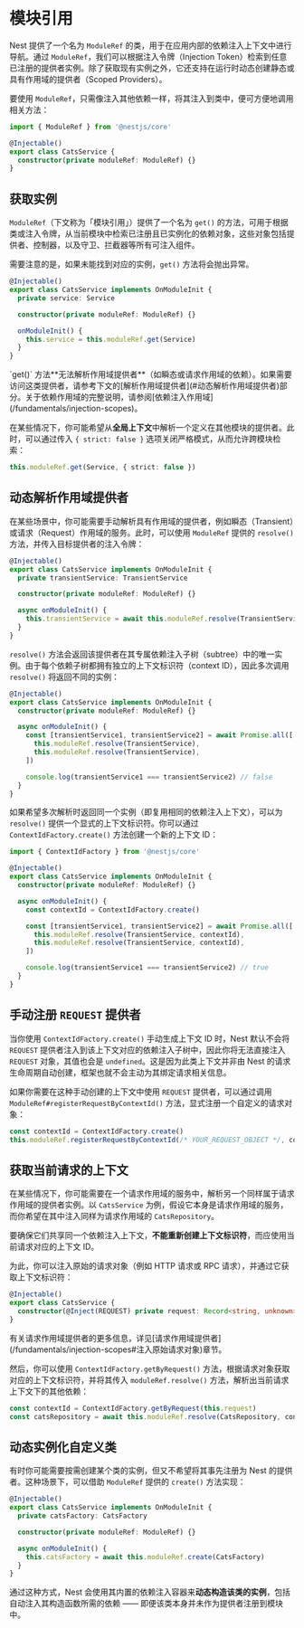 # 模块引用

Nest 提供了一个名为 `ModuleRef` 的类，用于在应用内部的依赖注入上下文中进行导航。通过 `ModuleRef`，我们可以根据注入令牌（Injection Token）检索到任意已注册的提供者实例。除了获取现有实例之外，它还支持在运行时动态创建静态或具有作用域的提供者（Scoped Providers）。

要使用 `ModuleRef`，只需像注入其他依赖一样，将其注入到类中，便可方便地调用相关方法：

```ts filename='cats.service.ts'
import { ModuleRef } from '@nestjs/core'

@Injectable()
export class CatsService {
  constructor(private moduleRef: ModuleRef) {}
}
```

## 获取实例

`ModuleRef`（下文称为「模块引用」）提供了一个名为 `get()` 的方法，可用于根据类或注入令牌，从当前模块中检索已注册且已实例化的依赖对象，这些对象包括提供者、控制器，以及守卫、拦截器等所有可注入组件。

需要注意的是，如果未能找到对应的实例，`get()` 方法将会抛出异常。

```ts filename='cats.service.ts'
@Injectable()
export class CatsService implements OnModuleInit {
  private service: Service

  constructor(private moduleRef: ModuleRef) {}

  onModuleInit() {
    this.service = this.moduleRef.get(Service)
  }
}
```

<CalloutInfo type="warning">
  `get()`
  方法**无法解析作用域提供者**（如瞬态或请求作用域的依赖）。如果需要访问这类提供者，请参考下文的[解析作用域提供者](#动态解析作用域提供者)部分。关于依赖作用域的完整说明，请参阅[依赖注入作用域](/fundamentals/injection-scopes)。
</CalloutInfo>

在某些情况下，你可能希望从**全局上下文**中解析一个定义在其他模块的提供者。此时，可以通过传入 `{ strict: false }` 选项关闭严格模式，从而允许跨模块检索：

```ts
this.moduleRef.get(Service, { strict: false })
```

## 动态解析作用域提供者

在某些场景中，你可能需要手动解析具有作用域的提供者，例如瞬态（Transient）或请求（Request）作用域的服务。此时，可以使用 `ModuleRef` 提供的 `resolve()` 方法，并传入目标提供者的注入令牌：

```ts filename='cats.service.ts'
@Injectable()
export class CatsService implements OnModuleInit {
  private transientService: TransientService

  constructor(private moduleRef: ModuleRef) {}

  async onModuleInit() {
    this.transientService = await this.moduleRef.resolve(TransientService)
  }
}
```

`resolve()` 方法会返回该提供者在其专属依赖注入子树（subtree）中的唯一实例。由于每个依赖子树都拥有独立的上下文标识符（context ID），因此多次调用 `resolve()` 将返回不同的实例：

```ts filename='cats.service.ts'
@Injectable()
export class CatsService implements OnModuleInit {
  constructor(private moduleRef: ModuleRef) {}

  async onModuleInit() {
    const [transientService1, transientService2] = await Promise.all([
      this.moduleRef.resolve(TransientService),
      this.moduleRef.resolve(TransientService),
    ])

    console.log(transientService1 === transientService2) // false
  }
}
```

如果希望多次解析时返回同一个实例（即复用相同的依赖注入上下文），可以为 `resolve()` 提供一个显式的上下文标识符。你可以通过 `ContextIdFactory.create()` 方法创建一个新的上下文 ID：

```ts filename='cats.service.ts'
import { ContextIdFactory } from '@nestjs/core'

@Injectable()
export class CatsService implements OnModuleInit {
  constructor(private moduleRef: ModuleRef) {}

  async onModuleInit() {
    const contextId = ContextIdFactory.create()

    const [transientService1, transientService2] = await Promise.all([
      this.moduleRef.resolve(TransientService, contextId),
      this.moduleRef.resolve(TransientService, contextId),
    ])

    console.log(transientService1 === transientService2) // true
  }
}
```

## 手动注册 `REQUEST` 提供者

当你使用 `ContextIdFactory.create()` 手动生成上下文 ID 时，Nest 默认不会将 `REQUEST` 提供者注入到该上下文对应的依赖注入子树中，因此你将无法直接注入 `REQUEST` 对象，其值也会是 `undefined`。这是因为此类上下文并非由 Nest 的请求生命周期自动创建，框架也就不会主动为其绑定请求相关信息。

如果你需要在这种手动创建的上下文中使用 `REQUEST` 提供者，可以通过调用 `ModuleRef#registerRequestByContextId()` 方法，显式注册一个自定义的请求对象：

```ts
const contextId = ContextIdFactory.create()
this.moduleRef.registerRequestByContextId(/* YOUR_REQUEST_OBJECT */, contextId)
```

## 获取当前请求的上下文

在某些情况下，你可能需要在一个请求作用域的服务中，解析另一个同样属于请求作用域的提供者实例。以 `CatsService` 为例，假设它本身是请求作用域的服务，而你希望在其中注入同样为请求作用域的 `CatsRepository`。

要确保它们共享同一个依赖注入上下文，**不能重新创建上下文标识符**，而应使用当前请求对应的上下文 ID。

为此，你可以注入原始的请求对象（例如 HTTP 请求或 RPC 请求），并通过它获取上下文标识符：

```ts filename='cats.service.ts'
@Injectable()
export class CatsService {
  constructor(@Inject(REQUEST) private request: Record<string, unknown>) {}
}
```

<CalloutInfo>
  有关请求作用域提供者的更多信息，详见[请求作用域提供者](/fundamentals/injection-scopes#注入原始请求对象)章节。
</CalloutInfo>

然后，你可以使用 `ContextIdFactory.getByRequest()` 方法，根据请求对象获取对应的上下文标识符，并将其传入 `moduleRef.resolve()` 方法，解析出当前请求上下文下的其他依赖：

```ts
const contextId = ContextIdFactory.getByRequest(this.request)
const catsRepository = await this.moduleRef.resolve(CatsRepository, contextId)
```

## 动态实例化自定义类

有时你可能需要按需创建某个类的实例，但又不希望将其事先注册为 Nest 的提供者。这种场景下，可以借助 `ModuleRef` 提供的 `create()` 方法实现：

```ts filename='cats.service.ts'
@Injectable()
export class CatsService implements OnModuleInit {
  private catsFactory: CatsFactory

  constructor(private moduleRef: ModuleRef) {}

  async onModuleInit() {
    this.catsFactory = await this.moduleRef.create(CatsFactory)
  }
}
```

通过这种方式，Nest 会使用其内置的依赖注入容器来**动态构造该类的实例**，包括自动注入其构造函数所需的依赖 —— 即便该类本身并未作为提供者注册到模块中。
